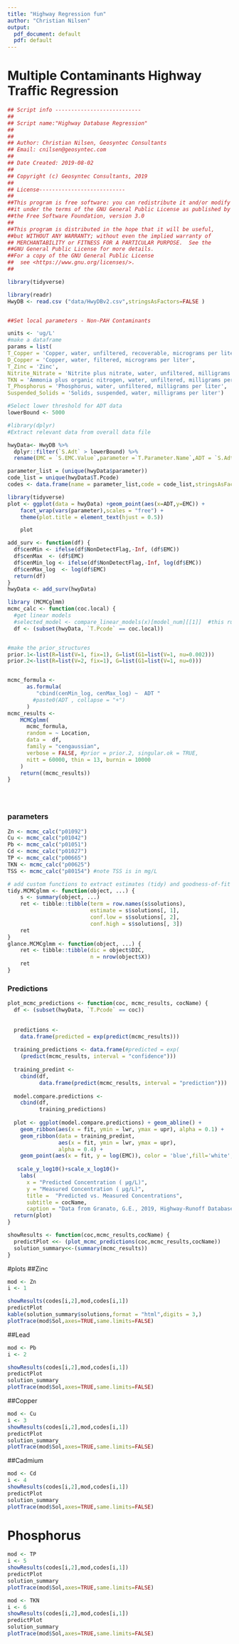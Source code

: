 ```yaml
---
title: "Highway Regression fun"
author: "Christian Nilsen"
output:
  pdf_document: default
  pdf: default
---
```


# Multiple Contaminants Highway Traffic Regression
```r
## Script info ---------------------------
##
## Script name:"Highway Database Regression"
##
##
## Author: Christian Nilsen, Geosyntec Consultants
## Email: cnilsen@geosyntec.com
##
## Date Created: 2019-08-02
##
## Copyright (c) Geosyntec Consultants, 2019
##
## License---------------------------
##
##This program is free software: you can redistribute it and/or modify
##it under the terms of the GNU General Public License as published by
##the Free Software Foundation, version 3.0 
##
##This program is distributed in the hope that it will be useful,
##but WITHOUT ANY WARRANTY; without even the implied warranty of
## MERCHANTABILITY or FITNESS FOR A PARTICULAR PURPOSE.  See the
##GNU General Public License for more details.
##For a copy of the GNU General Public License 
##  see <https://www.gnu.org/licenses/>.
##

```


```r
library(tidyverse)
```

```r

library(readr)
HwyDB <- read.csv ("data/HwyDBv2.csv",stringsAsFactors=FALSE )


##Set local parameters - Non-PAH Contaminants

units <- 'ug/L'
#make a dataframe 
params = list(
T_Copper = 'Copper, water, unfiltered, recoverable, micrograms per liter',
D_Copper = 'Copper, water, filtered, micrograms per liter',
T_Zinc = 'Zinc',
Nitrite_Nitrate = 'Nitrite plus nitrate, water, unfiltered, milligrams per liter as nitrogen',
TKN = 'Ammonia plus organic nitrogen, water, unfiltered, milligrams per liter as nitrogen (TKN)',
T_Phosphorus = 'Phosphorus, water, unfiltered, milligrams per liter',
Suspended_Solids = 'Solids, suspended, water, milligrams per liter')

#Select lower threshold for ADT data
lowerBound <- 5000

```

```r
#library(dplyr)
#Extract relevant data from overall data file

hwyData<- HwyDB %>% 
  dplyr::filter(`S.Adt` > lowerBound) %>% 
  rename(EMC = `S.EMC.Value`,parameter =`T.Parameter.Name`,ADT = `S.Adt`,Location = `Site.ID` ) 

parameter_list = (unique(hwyData$parameter))
code_list = unique(hwyData$T.Pcode)
codes <- data.frame(name = parameter_list,code = code_list,stringsAsFactors = FALSE)

```

```r

library(tidyverse)
plot <- ggplot(data = hwyData) +geom_point(aes(x=ADT,y=EMC)) + 
    facet_wrap(vars(parameter),scales = "free") +
    theme(plot.title = element_text(hjust = 0.5))

    plot


```

``` r
add_surv <- function(df) {
  df$cenMin <- ifelse(df$NonDetectFlag,-Inf, (df$EMC))
  df$cenMax  <- (df$EMC)
  df$cenMin_log <- ifelse(df$NonDetectFlag,-Inf, log(df$EMC))
  df$cenMax_log  <- log(df$EMC)
  return(df)
}
hwyData <- add_surv(hwyData)

```


``` r
library (MCMCglmm)
mcmc_calc <- function(coc.local) {
  #get linear models
  #selected_model <- compare_linear_models(x)[model_num][[1]]  #this runs the linear model selection
  df <- (subset(hwyData, `T.Pcode` == coc.local))


#make the prior_structures 
prior.1<-list(R=list(V=1, fix=1), G=list(G1=list(V=1, nu=0.002)))
prior.2<-list(R=list(V=2, fix=1), G=list(G1=list(V=1, nu=0)))


mcmc_formula <-
      as.formula(
         "cbind(cenMin_log, cenMax_log) ~  ADT "
        #paste0(ADT , collapse = "+")
      )
mcmc_results <-
    MCMCglmm(
      mcmc_formula,
      random = ~ Location,
      data =  df, 
      family = "cengaussian",
      verbose = FALSE, #prior = prior.2, singular.ok = TRUE,
      nitt = 60000, thin = 13, burnin = 10000
    )
    return((mcmc_results))
}





```
### parameters


```r
Zn <- mcmc_calc("p01092")
Cu <- mcmc_calc("p01042")
Pb <- mcmc_calc("p01051")
Cd <- mcmc_calc("p01027")
TP <- mcmc_calc("p00665")
TKN <- mcmc_calc("p00625")
TSS <- mcmc_calc("p80154") #note TSS is in mg/L 


```

```r
# add custom functions to extract estimates (tidy) and goodness-of-fit (glance) information
tidy.MCMCglmm <- function(object, ...) {
    s <- summary(object, ...)
    ret <- tibble::tibble(term = row.names(s$solutions),
                          estimate = s$solutions[, 1],
                          conf.low = s$solutions[, 2],
                          conf.high = s$solutions[, 3])
    ret
}
glance.MCMCglmm <- function(object, ...) {
    ret <- tibble::tibble(dic = object$DIC,
                          n = nrow(object$X))
    ret
}

```

### Predictions

```r
plot_mcmc_predictions <- function(coc, mcmc_results, cocName) {
  df <- (subset(hwyData, `T.Pcode` == coc))
  
  
  predictions <-
    data.frame(predicted = exp(predict(mcmc_results)))
  
  training_predictions <- data.frame(#predicted = exp(
    (predict(mcmc_results, interval = "confidence")))
  
  training_predint <-
    cbind(df,
          data.frame(predict(mcmc_results, interval = "prediction")))
  
  model.compare.predictions <-
    cbind(df,
          training_predictions)
  
  plot <- ggplot(model.compare.predictions) + geom_abline() +
    geom_ribbon(aes(x = fit, ymin = lwr, ymax = upr), alpha = 0.1) +
    geom_ribbon(data = training_predint,
                aes(x = fit, ymin = lwr, ymax = upr),
                alpha = 0.4) +
    geom_point(aes(x = fit, y = log(EMC)), color = 'blue',fill='white', alpha = 0.1) + 
    
   scale_y_log10()+scale_x_log10()+
    labs(
      x = "Predicted Concentration ( µg/L)",
      y = "Measured Concentration ( µg/L)",
      title =  "Predicted vs. Measured Concentrations",
      subtitle = cocName,
      caption = "Data from Granato, G.E., 2019, Highway-Runoff Database (HRDB) Version 1.1.0: \n U.S. Geological Survey data release, https://doi.org/10.5066/P94VL32J.")
  return(plot)
}
```


```r
showResults <- function(coc,mcmc_results,cocName) {
  predictPlot <<- (plot_mcmc_predictions(coc,mcmc_results,cocName))
  solution_summary<<-(summary(mcmc_results))
}
```

#plots 
##Zinc 
```r
mod <- Zn
i <- 1

showResults(codes[i,2],mod,codes[i,1])
predictPlot
kable(solution_summary$solutions,format = "html",digits = 3,)
plotTrace(mod$Sol,axes=TRUE,same.limits=FALSE)
```

##Lead
```r
mod <- Pb
i <- 2

showResults(codes[i,2],mod,codes[i,1])
predictPlot
solution_summary
plotTrace(mod$Sol,axes=TRUE,same.limits=FALSE)
```

##Copper
```r
mod <- Cu
i <- 3
showResults(codes[i,2],mod,codes[i,1])
predictPlot
solution_summary
plotTrace(mod$Sol,axes=TRUE,same.limits=FALSE)
```

##Cadmium
```r
mod <- Cd
i <- 4
showResults(codes[i,2],mod,codes[i,1])
predictPlot
solution_summary
plotTrace(mod$Sol,axes=TRUE,same.limits=FALSE)

```
 
 
# Phosphorus
```r
mod <- TP
i <- 5
showResults(codes[i,2],mod,codes[i,1])
predictPlot
solution_summary
plotTrace(mod$Sol,axes=TRUE,same.limits=FALSE)
```


```r
mod <- TKN
i <- 6
showResults(codes[i,2],mod,codes[i,1])
predictPlot
solution_summary
plotTrace(mod$Sol,axes=TRUE,same.limits=FALSE)

```


```r
```


```r
```

